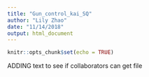 ```yaml
---
title: "Gun_control_kai_SQ"
author: "Lily Zhao"
date: "11/14/2018"
output: html_document
---
```


```r
knitr::opts_chunk$set(echo = TRUE)
```

ADDING text to see if collaborators can get file